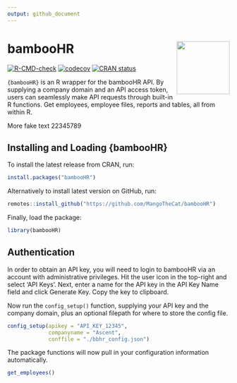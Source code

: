 ```yaml
---
output: github_document
---
```


# bambooHR  <img src='man/figures/hex.png' align="right" width="120" />

<!-- badges: start -->
[![R-CMD-check](https://github.com/MangoTheCat/bambooHR/workflows/R-CMD-check/badge.svg)](https://github.com/MangoTheCat/bambooHR/actions)
[![codecov](https://codecov.io/gh/MangoTheCat/bambooHR/branch/develop/graph/badge.svg?token=MO7E11509U)](https://codecov.io/gh/MangoTheCat/bambooHR)
[![CRAN status](https://www.r-pkg.org/badges/version/bambooHR)](https://CRAN.R-project.org/package=bambooHR)
<!-- badges: end -->

`{bambooHR}` is an R wrapper for the bambooHR API. By supplying a company domain and an API access token, users can seamlessly make API requests through built-in R functions. Get employees, employee files, reports and tables, all from within R.

More fake text 22345789

## Installing and Loading {bambooHR}

To install the latest release from CRAN, run:

```r
install.packages("bambooHR")
```

Alternatively to install latest version on GitHub, run:

```r
remotes::install_github("https://github.com/MangoTheCat/bambooHR")
```

Finally, load the package:

```r
library(bambooHR)
```

## Authentication

In order to obtain an API key, you will need to login to bambooHR via an account with administrative privileges. Hit the user icon in the top-right and select 'API Keys'. Next, enter a name for the API key in the API Key Name field and click Generate Key. Copy the key to clipboard.

Now run the `config_setup()` function, supplying your API key and the company domain, plus an optional filepath for where to store the config file.

```r
config_setup(apikey = "API_KEY_12345", 
             companyname = "Ascent", 
             conffile = "./bbhr_config.json")
```

The package functions will now pull in your configuration information automatically.

```r
get_employees()
```






